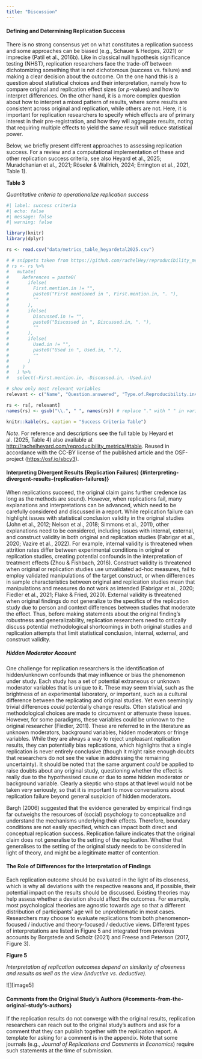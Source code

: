 ```yaml
---
title: "Discussion"
---
```


#### Defining and Determining Replication Success {#defining-and-determining-replication-success}

There is no strong consensus yet on what constitutes a replication success and some approaches can be biased (e.g., Schauer & Hedges, 2021) or imprecise (Patil et al., 2016b). Like in classical null hypothesis significance testing (NHST), replication researchers face the trade-off between dichotomizing something that is not dichotomous (success vs. failure) and making a clear decision about the outcome. On the one hand this is a question about statistical choices and their interpretation, namely how to compare original and replication effect sizes (or *p*-values) and how to interpret differences. On the other hand, it is a more complex question about how to interpret a mixed pattern of results, where some results are consistent across original and replication, while others are not. Here, it is important for replication researchers to specify which effects are of primary interest in their pre-registration, and how they will aggregate results, noting that requiring multiple effects to yield the same result will reduce statistical power.

Below, we briefly present different approaches to assessing replication success. For a review and a computational implementation of these and other replication success criteria, see also Heyard et al., 2025; Muradchanian et al., 2021; Röseler & Wallrich, 2024; Errington et al., 2021, Table 1).

**Table 3**

*Quantitative criteria to operationalize replication success*

```r
#| label: success criteria
#| echo: false
#| message: false
#| warning: false

library(knitr)
library(dplyr)

rs <- read.csv("data/metrics_table_heyardetal2025.csv")

# # snippets taken from https://github.com/rachelHey/reproducibility_metrics/blob/main/docs/index.Rmd 
# rs <- rs %>%
#   mutate(
#     References = paste0(
#       ifelse(
#         First.mention.in != "",
#         paste0("First mentioned in ", First.mention.in, ". "),
#         ""
#       ),
#       ifelse(
#         Discussed.in != "",
#         paste0("Discussed in ", Discussed.in, ". "),
#         ""
#       ),
#       ifelse(
#         Used.in != "",
#         paste0("Used in ", Used.in, "."),
#         ""
#       )
#     )
#   ) %>%
#   select(-First.mention.in, -Discussed.in, -Used.in)

# show only most relevant variables
relevant <- c("Name", "Question.answered", "Type.of.Reproducibility.investigated") # , "First.mention.in"

rs <- rs[, relevant]
names(rs) <- gsub("\\.", " ", names(rs)) # replace "." with " " in variable names

knitr::kable(rs, caption = "Success Criteria Table")
```

*Note*. For reference and descriptions see the full table by Heyard et al. (2025, Table 4) also available at [http://rachelheyard.com/reproducibility_metrics/#table](#0). Reused in accordance with the CC-BY license of the published article and the OSF-project ([https://osf.io/sbcy3](#0)).

#### Interpreting Divergent Results (Replication Failures) {#interpreting-divergent-results-(replication-failures)}

When replications succeed, the original claim gains further credence (as long as the methods are sound). However, when replications fail, many explanations and interpretations can be advanced, which need to be carefully considered and discussed in a report. While replication failure can highlight issues with statistical conclusion validity in the original studies (John et al., 2012; Nelson et al., 2018; Simmons et al., 2011), other explanations need to be considered, including issues with internal, external, and construct validity in both original and replication studies (Fabrigar et al., 2020; Vazire et al., 2022). For example, internal validity is threatened when attrition rates differ between experimental conditions in original or replication studies, creating potential confounds in the interpretation of treatment effects (Zhou & Fishbach, 2016). Construct validity is threatened when original or replication studies use unvalidated ad-hoc measures, fail to employ validated manipulations of the target construct, or when differences in sample characteristics between original and replication studies mean that manipulations and measures do not work as intended (Fabrigar et al., 2020; Fiedler et al., 2021; Flake & Fried, 2020). External validity is threatened when original findings do not generalize to the specifics of the replication study due to person and context differences between studies that moderate the effect. Thus, before making statements about the original finding’s robustness and generalizability, replication researchers need to critically discuss potential methodological shortcomings in both original studies and replication attempts that limit statistical conclusion, internal, external, and construct validity.

##### Hidden Moderator Account {#hidden-moderator-account}

One challenge for replication researchers is the identification of hidden/unknown confounds that may influence or bias the phenomenon under study. Each study has a set of potential extraneous or unknown moderator variables that is unique to it. These may seem trivial, such as the brightness of an experimental laboratory, or important, such as a cultural difference between the replicating and original studies. Yet even seemingly trivial differences *could* potentially change results. Often statistical and methodological choices are made to circumvent or attenuate these issues. However, for some paradigms, these variables could be unknown to the original researcher (Fiedler, 2011). These are referred to in the literature as unknown moderators, background variables, hidden moderators or fringe variables. While they are always a way to reject unpleasant replication results, they can potentially bias replications, which highlights that a single replication is never entirely conclusive (though it might raise enough doubts that researchers do not see the value in addressing the remaining uncertainty). It should be noted that the same argument *could* be applied to raise doubts about any original study, questioning whether the effect is really due to the hypothesised cause or due to some hidden moderator or background variable. Clearly a skeptic who stops at that level would not be taken very seriously, so that it is important to move conversations about replication failure beyond general suspicion of hidden moderators.

Bargh (2006) suggested that the evidence generated by empirical findings far outweighs the resources of (social) psychology to conceptualize and understand the mechanisms underlying their effects. Therefore, boundary conditions are not easily specified, which can impact both direct and conceptual replication success. Replication failure indicates that the original claim does not generalise to the setting of the replication. Whether that generalises to the setting of the original study needs to be considered in light of theory, and might be a legitimate matter of contention.

#### The Role of Differences for the Interpretation of Findings {#the-role-of-differences-for-the-interpretation-of-findings}

Each replication outcome should be evaluated in the light of its closeness, which is why all deviations with the respective reasons and, if possible, their potential impact on the results should be discussed. Existing theories may help assess whether a deviation should affect the outcomes. For example, most psychological theories are agnostic towards age so that a different distribution of participants’ age will be unproblematic in most cases. Researchers may choose to evaluate replications from both phenomenon-focused / inductive and theory-focused / deductive views. Different types of interpretations are listed in Figure 5 and integrated from previous accounts by Borgstede and Scholz (2021) and Freese and Peterson (2017, Figure 3).

**Figure 5**

*Interpretation of replication outcomes depend on similarity of closeness and results as well as the view (inductive vs. deductive).*

\![\]\[image5\]

#### Comments from the Original Study’s Authors {#comments-from-the-original-study’s-authors}

If the replication results do not converge with the original results, replication researchers can reach out to the original study’s authors and ask for a comment that they can publish together with the replication report. A template for asking for a comment is in the appendix. Note that some journals (e.g., *Journal of Replications and Comments in Economics*) require such statements at the time of submission.
